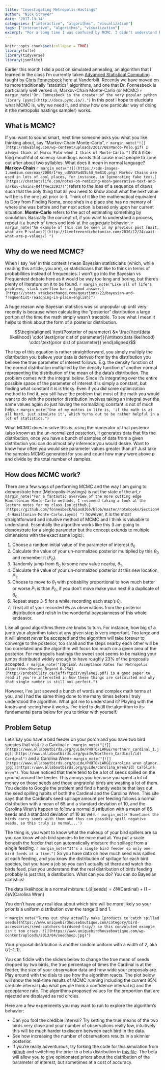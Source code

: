 ```yaml
---
title: "Investigating Metropolis-Hastings"
author: "Nick Strayer"
date: '2017-10-14'
categories: ["interactive", "algorithms", "visualization"]
tags: ["interactive", "algorithms", "visualization"]
excerpt: "For a long time I was confused by MCMC. I didn't understand how it worked, I didn't understand why we needed to do it, and mostly I didn't understand how to know if it was working. In this post I attempt to clear up those questions and allow you to watch the metroplis haystings algorithm attempt to find a posterior to help solve a problem of two birds eating seeds."
---
```

  
  
```r
knitr::opts_chunk$set(collapse = TRUE)
library(tufte)
library(tidyverse)
library(jsonlite)
```

Earlier this month I did a post on simulated annealing, an algorithm that I learned in the class I'm currently taken [Advanced Statistical Computing](http://stronginference.com/Bios8366/) taught by [Chris Fonnesbeck](https://twitter.com/fonnesbeck) here at Vanderbilt. Recently we have moved on to more traditionally "statistics" algorithms, and one that Dr. Fonnesbeck is particularly well versed in, Markov-Chain Monte-Carlo (or MCMC) `r margin_note("Dr. Fonnesbeck is the creator of the very popular python library [pymc](http://docs.pymc.io/).")` In this post I hope to elucidate what MCMC is, why we need it, and show how one particular way of doing it (the metropolis hastings sampler) works. 

## What is MCMC?

If you want to sound smart, next time someone asks you what you like thinking about, say "Markov-Chain Monte-Carlo", `r margin_note("![](http://nbwsblog.com/wp-content/uploads/2017/08/Marco-Polo.gif) I always think of Marco Polo when I think of Monte-Carlo.")` it's a nice long mouthful of sciency soundings words that cause most people to zone out after about two syllables. What does it mean in normal language? __Markov-Chain__ `r margin_note("![](https://cdn-images-1.medium.com/max/2000/1*my_udGVBPa4U5L6U_9m81Q.png) Markov Chains are used in lots of cool places, for instance, in [generating fake text.](https://chatbotslife.com/notes-on-remixing-noon-generative-text-and-markov-chains-84ff4ec23937)")`refers to the idea of a sequence of draws such that the only thing that all you need to know about what the next value will be is the one just prior to it. Think of it like the mathematical equivalent to Dory from Finding Nome, once she's in a place she has no memory of where she was before and her next action is based only upon her current situation. __Monte-Carlo__ refers to the act of estimating something by simulation. Basically the concept of, if you want to understand a process, repeat it a bunch of times and look at the aggregate behavior. `r margin_note("An example of this can be seen in my previous post [Wait, what are P-values?](http://livefreeordichotomize.com/2016/12/24/wait-what-are-p-values/) ")`

## Why do we need MCMC?

When I say 'we' in this context I mean Bayesian statisticians (which, while reading this article, you are), or statisticians that like to think in terms of probabilities instead of frequencies. I won't go into the Bayesian vs Frequentest debate here as it would be way too long and boring, but there's plenty of literature on it to be found. `r margin_note("Like all of life's problems, stack overflow has a [good answer.](https://stats.stackexchange.com/questions/22/bayesian-and-frequentist-reasoning-in-plain-english)")`

A huge reason why Bayesian statistics was so unpopular up until very recently is because when calculating the "posterior" distribution a large portion of the time the math simply wasn't tractable. To see what I mean it helps to think about the form of a posterior distribution. 

$$\begin{aligned}
\text{Posterior of parameter} &= \frac{\text{data likelihood} \cdot \text{prior dist of parameter}}{\int\text{data likelihood} \cdot \text{prior dist of parameter}}
\end{aligned}$$

The top of this equation is rather straightforward, you simply multiply the distribution you believe your data is derived from by the distribution you believe the true parameter of interest follows. E.g. the density function of the normal distribution multiplied by the density function of another normal representing the distribution of the mean of the data's distribution. The problem comes with the integral below. Since it's integrating over the entire possible space of the parameter of interest it is simply a constant, but finding what constant it is is tricky. Even if you did some optimization method to find it, you still have the problem that most of the math you would want to do with the posterior distribution involves taking an integral over the same values again so just having the normalizing constant is not of much help. 
`r margin_note("One of my mottos in life is, 'if the math is at all hard, just simulate it', which turns out to be rather helpful in a lot of statistics.")`

What MCMC does to solve this is, using the numerator of that posterior (also known as the un-normalized posterior), it generates data that fits the distribution, once you have a bunch of samples of data from a given distribution you can do almost any inference you would desire. Want to know how often you would see parameter values greater than $p$? Just take the samples MCMC generated for you and count how many were above $p$ and divide by the total number of samples. 

## How does MCMC work?

There are a few ways of performing MCMC and the way I am going to demonstrate here (Metropolis-Hastings) is not the state of the art,`r margin_note("For a fantastic overview of the more cutting edge Hamiltonian Monte-Carlo methods, I recomend taking a look at the lecture notes for my class [on github.](https://github.com/fonnesbeck/Bios8366/blob/master/notebooks/Section4_4-Hamiltonian-Monte-Carlo.ipynb) ")` however, it is the most straightforward and intuitive method of MCMC and I think is valuable to understand. Essentially the algorithm works like this (I am going to demonstrate for a single parameter but the concept extends to multiple dimensions with the exact same logic):

1. Choose a random initial value of the parameter of interest $\theta_0$
2. Calculate the value of your un-normalized posterior multiplied by this $\theta_0$ and remember it ($P_0$). 
3. Randomly jump from $\theta_0$ to some new value nearby, $\theta_1$. 
4. Calculate the value of your un-normalized posterior at this new location, $P_1$. 
5. Choose to move to $\theta_1$ with probability proportional to how much better or worse $P_1$ is than $P_0$, if you don't move make your next $\theta$ a duplicate of $\theta_0$.
6. Repeat steps 3-5 for a while, recording each step's $\theta_i$. 
7. Treat all of your recorded $\theta$s as observations from the posterior distribution and relish in the wonderful bayesianness of this whole endeavor.

Like all good algorithms there are knobs to turn. For instance, how big of a jump your algorithm takes at any given step is very important. Too large and it will almost never be accepted and the algorithm will take forever to converge to the posterior, too small and the steps nearby each other will be too correlated and the algorithm will focus too much on a given area of the posterior. For metropolis hastings the sweet spot seems to be making your jumps distributed widely enough to have roughly 23% of the proposals accepted. `r margin_note("[Optimal Acceptance Rates for Metropolis Algorithms:Moving Beyond 0.234](http://probability.ca/jeff/ftpdir/mylene2.pdf) is a good paper to read if you're interested in how these things are calculated and why that single number is still not perfect.")` 

However, I've just spewed a bunch of words and complex math terms at you, and I had the same thing done to me many times before I truly understood the algorithm. What got me to understand it? Playing with the knobs and seeing how it works. I've tried to distill the algorithm to its fundamental parts below for you to tinker with yourself. 

## Problem Setup

Let's say you have a bird feeder on your porch and you have two bird species that visit it: a Cardinal `r  margin_note("[![](https://www.allaboutbirds.org/guide/PHOTO/LARGE/northern_cardinal_1.jpg)](https://www.allaboutbirds.org/guide/Northern_Cardinal/id) Cardinal")` and a Carolina Wren`r margin_note("[![](https://www.allaboutbirds.org/guide/PHOTO/LARGE/carolina_wren_glamor.jpg)](https://www.allaboutbirds.org/guide/Carolina_Wren/id) Carolina Wren")`. You have noticed that there tend to be a lot of seeds spilled on the ground around the feeder. This annoys you because you spent a lot of money on those seeds and those ungrateful birds are wasting a lot of them. You decide to Google the problem and find a handy website that lays out the seed spilling habits of both the Cardinal and the Carolina Wren. This site says that the Cardinal's seed spillage amount per feeding follows a normal distribution with a mean of 65 and a standard deviation of 10, and the Carolina Wren's happen to follow a normal distribution with a mean of 85 seeds and a standard deviation of 10 as well. `r margin_note('Sometimes the birds carry seeds with them and thus can possibly spill negative seeds, so this truly is normal...')` 

The thing is, you want to know what the makeup of your bird spillers are so you can know which bird species to be more mad at. You put a scale beneath the feeder that can automatically measure the spillage from a single feeding. `r margin_note("It's a single bird feeder so only one bird feeds at a time.")` So you have data on how much seed was spilled at each feeding, and you know the distribution of spillage for each bird species, but you have a job so you can't actually sit there and watch the birds feed, plus you understand that the real distribution of birds feeding probably is just that, a distribution. What can you do? You can do Bayesian statistics!

The data likelihood is a normal mixture: $L(\delta|\text{seeds}) = \delta N(\text{Cardinal}) + (1 - \delta)N(\text{Carolina Wren})$

You don't have any real idea about which bird will be more likely so your prior is a uniform distribution over the range 0 and 1.

`r margin_note("Turns out they actually make [products to catch spilled seeds](https://www.uniquebirdhouseboutique.com/category/bird-accessories/seed-catchers-birdseed-tray/) so this convoluted example isn't too crazy. ![](https://www.uniquebirdhouseboutique.com/wp-content/uploads/2013/04/seedhoop.jpg)")`

Your proposal distribution is another random uniform with a width of 2, aka $U(-1,1)$. 

You can fiddle with the sliders below to change the true mean of seeds dropped by two birds, the true percentage of times the Cardinal is at the feeder, the size of your observation data and how wide your proposals are. Play around with the dials to see how the algorithm reacts. The plot below will show the real-time results of MCMC running including the current 95% credible interval (aka what people think a confidence interval is) and the acceptance rate. The algorithms proposed values for the proportion that are rejected are displayed as red circles. 

<link rel="stylesheet" href="/js/mcmcExplainer/style.css">
<div class = 'fullwidth'>
<div id = 'data_plot'></div>
<div id = 'data_histogram'></div>    
<div id = 'sample_trace'></div>
<div id = 'sample_histogram'></div>
<div id = 'trace_viz'></div>
</div>
<script src="/js/mcmcExplainer/bundle.js"></script>

Here are a few experiments you may want to run to explore the algorithm's behavior: 

- Can you fool the credible interval? Try setting the true means of the two birds very close and your number of observations really low, intuitively this will be much harder to discern between each bird in the data. 
- See how increasing the number of observations results in a skinnier posterior.
- If you're really adventurous, try forking the code for this simulation from [github](https://github.com/nstrayer/mcmcDemo) and switching the prior to a beta distribution in [this file](https://github.com/nstrayer/mcmcDemo/blob/master/src/main.js#L27-L28). The beta will allow you to give opinionated priors about the distribution of the parameter of interest, but sometimes at a cost of accuracy. 

